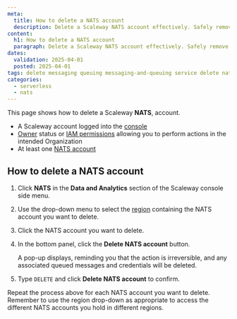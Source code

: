 ```yaml
---
meta:
  title: How to delete a NATS account
  description: Delete a Scaleway NATS account effectively. Safely remove resources with this straightforward guide.
content:
  h1: How to delete a NATS account
  paragraph: Delete a Scaleway NATS account effectively. Safely remove resources with this straightforward guide.
dates:
  validation: 2025-04-01
  posted: 2025-04-01
tags: delete messaging queuing messaging-and-queuing service delete nats-account
categories:
  - serverless
  - nats 
---
```


This page shows how to delete a Scaleway **NATS**, account.


<Macro id="requirements" />

- A Scaleway account logged into the [console](https://console.scaleway.com)
- [Owner](/iam/concepts/#owner) status or [IAM permissions](/iam/concepts/#permission) allowing you to perform actions in the intended Organization
- At least one [NATS account](/nats/how-to/create-account/)

## How to delete a NATS account

1. Click **NATS** in the **Data and Analytics** section of the Scaleway console side menu.

2. Use the drop-down menu to select the [region](/nats/concepts/#region) containing the NATS account you want to delete.

3. Click the NATS account you want to delete.

4. In the bottom panel, click the **Delete NATS account** button.

    A pop-up displays, reminding you that the action is irreversible, and any associated queued messages and credentials will be deleted.

5. Type `DELETE` and click **Delete NATS account** to confirm.

<Message type="note">
Repeat the process above for each NATS account you want to delete. Remember to use the region drop-down as appropriate to access the different NATS accounts you hold in different regions.
</Message>



